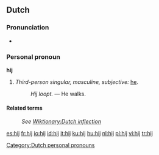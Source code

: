 ==Dutch==
[[Category:Dutch personal pronouns]]
===Pronunciation===
* {{IPA|/heI/}}

===Personal pronoun===
'''hij'''

# ''Third-person singular, masculine, subjective:'' [[he]].
#: ''Hij loopt.'' &mdash; He walks.

====Related terms====
: ''See [[Wiktionary:Dutch inflection#Pronouns|Wiktionary:Dutch inflection]]''

[[es:hij]]
[[fr:hij]]
[[io:hij]]
[[id:hij]]
[[it:hij]]
[[ku:hij]]
[[hu:hij]]
[[nl:hij]]
[[pl:hij]]
[[vi:hij]]
[[tr:hij]]